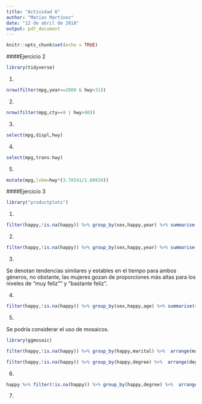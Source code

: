 ---
title: "Actividad 6"
author: "Matías Martínez"
date: "12 de abril de 2018"
output: pdf_document
---

```{r setup, include=FALSE}
knitr::opts_chunk$set(echo = TRUE)
```



####Ejercicio 2

```{r,echo=FALSE}
library(tidyverse)
```

1. 
```{r}
nrow(filter(mpg,year==2008 & hwy>31))

```

2.
```{r}
nrow(filter(mpg,cty==9 | hwy>90))
```

3.
```{r}
select(mpg,displ,hwy)
```

4.
```{r}
select(mpg,trans:hwy)
```

5.
```{r}
mutate(mpg,lxkm=hwy*(3.78541/1.60934))
```



####Ejercicio 3


```{r,echo =TRUE}
library("productplots")
```

1.

```{r,echo=TRUE}
filter(happy,!is.na(happy)) %>% group_by(sex,happy,year) %>% summarise(cont=n()) %>%arrange(year) %>% group_by(year,sex) %>% mutate(porcent=(cont/sum(cont)*100))
```

2.
```{r,echo=TRUE}
filter(happy,!is.na(happy)) %>% group_by(sex,happy,year) %>% summarise(cont=n()) %>%arrange(year) %>% group_by(year,sex) %>% mutate(porcent=(cont/sum(cont)*100)) %>% ggplot(aes(x=year,y=porcent,colour=happy))+geom_point()+geom_smooth()+labs(x="Año",y="Porcentaje",title="Gráfico de dispersión: Porcentaje niveles de felicidad")+facet_wrap(~sex) + theme_minimal(base_size = 10)
```

3.

Se denotan tendencias similares y estables en el tiempo para ambos géneros, no obstante, las mujeres gozan de proporciones más altas para los niveles de "muy feliz"" y "bastante feliz". 

4.
```{r,echo=TRUE}
filter(happy,!is.na(happy)) %>% group_by(sex,happy,age) %>% summarise(cont=n()) %>%arrange(age) %>% group_by(age,sex) %>% mutate(porcent=(cont/sum(cont)*100)) %>% ggplot(aes(x=age,y=porcent,fill=happy))+geom_area()+labs(x="Edad",y="Porcentaje",title="Gráfico de dispersión: Porcentaje en niveles de felicidad según edad")+facet_wrap(~sex) + theme_bw()+  scale_fill_manual(values=c("slategray2","cyan3","royalblue4"))+guides(fill=guide_legend(title="Felicidad"))
```

5.

Se podría considerar el uso de mosaicos.
```{r,echo=FALSE}
library(ggmosaic)
```

```{r,echo=TRUE}
filter(happy,!is.na(happy)) %>% group_by(happy,marital) %>%  arrange(marital)%>% group_by(marital,happy) %>% summarise(cont=n())%>% ggplot()+ geom_mosaic(aes(weight=cont,x=product(happy,marital),colour=happy,fill=happy),na.rm=TRUE,)+labs(x="Condición",y="Porcentaje",title="Gráfico de mosaicos: Porcentaje niveles de felicidad según relación matrimonial") + theme_minimal()+guides(fill=guide_legend(title = "Felicidad", reverse = TRUE))+ scale_x_productlist(labels=labels)
```


```{r,echo=TRUE}
filter(happy,!is.na(happy)) %>% group_by(happy,degree) %>%  arrange(degree)%>% group_by(degree,happy) %>% summarise(cont=n())%>%ggplot()+ geom_mosaic(aes(weight=cont,x=product(degree,happy),colour=degree,fill=degree),na.rm=TRUE,)+labs(x="Condición",y="Porcentaje",title="Gráfico de mosaicos: Porcentaje niveles de felicidad según condición financiera") + theme_minimal()+ scale_x_productlist(labels=labels)+scale_fill_brewer(palette="Dark2")
```



6.

```{r,echo=TRUE}
happy %>% filter(!is.na(happy)) %>% group_by(happy,degree) %>%  arrange(degree) %>% group_by(degree,happy) %>% summarise(cont=n()) %>% mutate(percent=(cont/sum(cont)*100))%>% drop_na(degree) %>% ggplot()+geom_bar(stat = "identity",aes(x=degree,y=percent,fill=happy,colour=happy))+coord_flip()
```

7.



